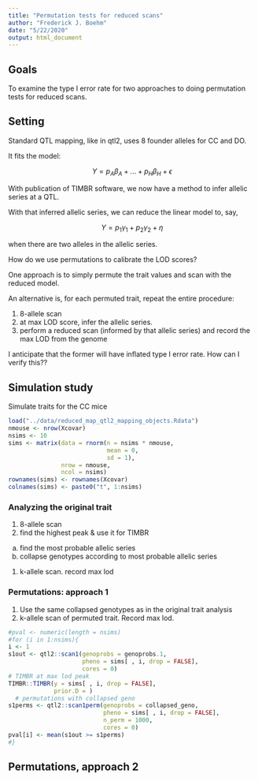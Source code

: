 ```yaml
---
title: "Permutation tests for reduced scans"
author: "Frederick J. Boehm"
date: "5/22/2020"
output: html_document
---
```


## Goals

To examine the type I error rate for two approaches to doing permutation tests
for reduced scans.

## Setting

Standard QTL mapping, like in qtl2, uses 8 founder alleles for CC and DO. 

It fits the model:

$$
Y = p_A\beta_A + ... + p_H\beta_H + \epsilon
$$

With publication of TIMBR software, we now have a method to infer allelic series at a QTL. 

With that inferred allelic series, we can reduce the linear model to, say, 

$$
Y = p_1\gamma_1 + p_2\gamma_2 + \eta
$$

when there are two alleles in the allelic series.

How do we use permutations to calibrate the LOD scores?

One approach is to simply permute the trait values and scan with the reduced model. 

An alternative is, for each permuted trait, repeat the entire procedure: 

1. 8-allele scan
1. at max LOD score, infer the allelic series.
1. perform a reduced scan (informed by that allelic series) and record the max LOD from the genome

I anticipate that the former will have inflated type I error rate. How can I verify this??

## Simulation study

Simulate traits for the CC mice

```r
load("../data/reduced_map_qtl2_mapping_objects.Rdata")
nmouse <- nrow(Xcovar)
nsims <- 10
sims <- matrix(data = rnorm(n = nsims * nmouse, 
                            mean = 0, 
                            sd = 1), 
               nrow = nmouse, 
               ncol = nsims)
rownames(sims) <- rownames(Xcovar)
colnames(sims) <- paste0("t", 1:nsims)
```


### Analyzing the original trait

1. 8-allele scan
1. find the highest peak & use it for TIMBR
  a. find the most probable allelic series
  b. collapse genotypes according to most probable allelic series
1. k-allele scan. record max lod

### Permutations: approach 1

1. Use the same collapsed genotypes as in the original trait analysis
1. k-allele scan of permuted trait. Record max lod.

```r
#pval <- numeric(length = nsims)
#for (i in 1:nsims){
i <- 1 
s1out <- qtl2::scan1(genoprobs = genoprobs.1, 
                     pheno = sims[ , i, drop = FALSE], 
                     cores = 0)
# TIMBR at max lod peak
TIMBR::TIMBR(y = sims[ , i, drop = FALSE], 
             prior.D = )
  # permutations with collapsed geno
s1perms <- qtl2::scan1perm(genoprobs = collapsed_geno, 
                           pheno = sims[ , i, drop = FALSE], 
                           n_perm = 1000, 
                           cores = 0)
pval[i] <- mean(s1out >= s1perms)
#}
```

## Permutations, approach 2

```r

```
